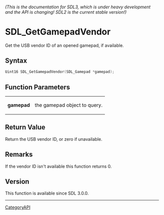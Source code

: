 ====== (This is the documentation for SDL3, which is under heavy development and the API is changing! SDL2 is the current stable version!) ======
= SDL_GetGamepadVendor =

Get the USB vendor ID of an opened gamepad, if available.

== Syntax ==

<syntaxhighlight lang='c'>
Uint16 SDL_GetGamepadVendor(SDL_Gamepad *gamepad);
</syntaxhighlight>

== Function Parameters ==

{|
|'''gamepad'''
|the gamepad object to query.
|}

== Return Value ==

Return the USB vendor ID, or zero if unavailable.

== Remarks ==

If the vendor ID isn't available this function returns 0.

== Version ==

This function is available since SDL 3.0.0.

----
[[CategoryAPI]]


